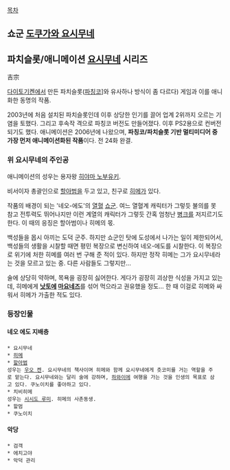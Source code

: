 [[목차]]

== 쇼군 [[도쿠가와 요시무네]] ==

== 파치슬롯/애니메이션 [[요시무네]] 시리즈 ==
吉宗

[[다이토기켄]]에서 만든 파치슬롯([[파칭코]]]와 유사하나 방식이 좀 다르다) 게임과 이를 애니화한 동명의 작품. 

2003년에 처음 설치된 파치슬롯인데 이후 상당한 인기를 끌어 업계 2위까지 오르는 기염을 토했다. 그리고 후속작 격으로 파칭코 버전도 만들어졌다. 이후 PS2용으로 컨버전되기도 했다. 애니메이션은 2006년에 나왔으며, '''파칭코/파치슬롯 기반 멀티미디어 중 가장 먼저 애니메이션화된 작품'''이다. 전 24화 완결. 

=== 위 요시무네의 주인공 ===
애니메이션의 성우는 용자왕 [[히야마 노부유키]].

비서이자 총괄인으로 [[할아범]]을 두고 있고, 친구로 [[히메]]가 있다.

작품의 배경이 되는 '네오-에도'의 [[열혈]] [[쇼군]]. 여느 열혈계 캐릭터가 그렇듯 불의를 못 참고 전투력도 뛰어나지만 이런 계열의 캐릭터가 그렇듯 간혹 엄청난 [[병크]]를 저지르기도 한다. 이 때의 응징은 할아범이나 히메의 몫.

백성들을 몹시 아끼는 도덕 군주. 하지만 쇼군인 탓에 도성에서 나가는 일이 제한되어서, 백성들의 생활을 시찰할 때면 평민 복장으로 변신하여 네오-에도를 시찰한다. 이 복장으로 위기에 처한 히메를 여러 번 구해 준 적이 있다. 하지만 정작 히메는 그가 요시무네라는 것을 모르고 있는 중. 다른 사람들도 그렇지만...

술에 상당히 약하며, 목욕을 굉장히 싫어한다. 게다가 굉장히 괴상한 식성을 가지고 있는데, 히메에게 '''[[낫토]]에 [[마요네즈]]'''를 섞어 먹으라고 권유했을 정도... 한 때 이걸로 히메와 싸워서 히메가 가출한 적도 있다.

=== 등장인물 ===
==== 네오 에도 지배층 ====
 * 요시무네
 * [[히메]]
 * [[할아범]]
 성우는 [[우오 켄]]. 요시무네의 책사이며 히메와 함께 요시무네에게 츳코미를 거는 역할을 주로 맡는다. 요시무네와는 달리 술에 강하며, [[하와이]]에 여행을 가는 것을 인생의 목표로 삼고 있다. 쿠노이치를 좋아하고 있다.
 * 치비히메
 성우는 [[시시도 루미]]. 히메의 사촌동생.
 * 할멈
 * 쿠노이치

==== 악당 ====
 * 검객
 * 에치고야
 * 악덕 관리
